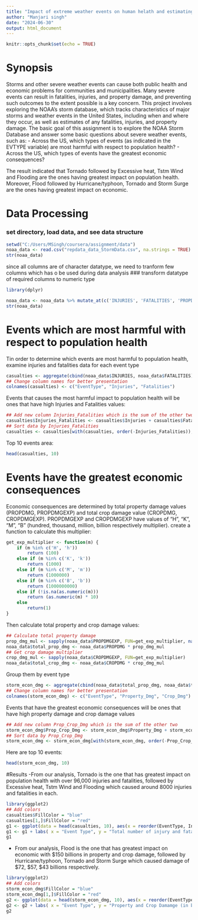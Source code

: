 ---
title: "Impact of extreme weather events on human helath and estimating fatalities"
author: "Manjari singh"
date: "2024-06-30"
output: html_document
---

```{r setup, include=FALSE}
knitr::opts_chunk$set(echo = TRUE)
```

# Synopsis
Storms and other severe weather events can cause both public health and economic problems for communities and municipalities. Many severe events can result in fatalities, injuries, and property damage, and preventing such outcomes to the extent possible is a key concern. This project involves exploring the NOAA's storm database, which tracks characteristics of major storms and weather events in the United States, including when and where they occur, as well as estimates of any fatalities, injuries, and property damage. The basic goal of this assignment is to explore the NOAA Storm Database and answer some basic questions about severe weather events, such as:
- Across the US, which types of events (as indicated in the EVTYPE variable) are most harmful with respect to population health?
- Across the US, which types of events have the greatest economic consequences?

The result indicated that Tornado followed by Excessive heat, Tstm Wind and Flooding are the ones having greatest impact on population health. Moreover, Flood followed by Hurricane/typhoon, Tornado and Storm Surge are the ones having greatest impact on economic.

#  Data Processing
### set directory, load data, and see data structure
```{r}
setwd("C:/Users/MSingh/coursera/assignment/data")
noaa_data <- read.csv("repdata_data_StormData.csv", na.strings = TRUE)
str(noaa_data)
```

since all columns are of character datatype, we need to tranform few columns which has o be used during data analysis 
### transform datatype of required columns to numeric type
```{r}
library(dplyr) 

noaa_data <- noaa_data %>% mutate_at(c('INJURIES', 'FATALITIES', 'PROPDMG', 'CROPDMG'), as.numeric)
str(noaa_data)
```

# Events which are most harmful with respect to population health

Tin order to determine which events are most harmful to population health, examine injuries and fatalities data for each event type
```{r}
casualties <- aggregate(cbind(noaa_data$INJURIES, noaa_data$FATALITIES) ~ noaa_data$EVTYPE, data = noaa_data, sum)
## Change column names for better presentation
colnames(casualties) <- c("EventType", "Injuries", "Fatalities")
```

Events that causes the most harmful impact to population health will be ones that have high Injuries and Fatalities values:
```{r}
## Add new column Injuries_Fatalities which is the sum of the other two
casualties$Injuries_Fatalities <- casualties$Injuries + casualties$Fatalities
## Sort data by Injuries_Fatalities
casualties <- casualties[with(casualties, order(-Injuries_Fatalities)),]
```

Top 10 events area:
```{r}
head(casualties, 10)
```
# Events have the greatest economic consequences

Economic consequences are determined by total property damage values (PROPDMG, PROPDMGEXP) and total crop damage value (CROPDMG, CROPDMGEXP). PROPDMGEXP and CROPDMGEXP have values of “H”, “K”, “M”, “B” (hundred, thousand, million, billion respectively multiplier). create a function to calculate this multiplier:
```{r}
get_exp_multiplier <- function(m) {
    if (m %in% c('H', 'h'))
        return (100)
    else if (m %in% c('K', 'k'))
        return (1000)
    else if (m %in% c('M', 'm'))
        return (1000000)
    else if (m %in% c('B', 'b'))
        return (1000000000)
    else if (!is.na(as.numeric(m))) 
        return (as.numeric(m) * 10)
    else 
        return(1)
}
```

Then calculate total property and crop damage values:

```{r}
## Calculate total property damage
prop_dmg_mul <- sapply(noaa_data$PROPDMGEXP, FUN=get_exp_multiplier, na.omit())
noaa_data$total_prop_dmg <- noaa_data$PROPDMG * prop_dmg_mul
## Get crop damage multiplier
crop_dmg_mul <- sapply(noaa_data$CROPDMGEXP, FUN=get_exp_multiplier)
noaa_data$total_crop_dmg <- noaa_data$CROPDMG * crop_dmg_mul
```
Group them by event type

```{r}
storm_econ_dmg <- aggregate(cbind(noaa_data$total_prop_dmg, noaa_data$total_crop_dmg) ~ noaa_data$EVTYPE, data = noaa_data, sum)
## Change column names for better presentation
colnames(storm_econ_dmg) <- c("EventType", "Property_Dmg", "Crop_Dmg")
```

Events that have the greatest economic consequences will be ones that have high property damage and crop damage values
```{r}
## Add new column Prop_Crop_Dmg which is the sum of the other two
storm_econ_dmg$Prop_Crop_Dmg <- storm_econ_dmg$Property_Dmg + storm_econ_dmg$Crop_Dmg
## Sort data by Prop_Crop_Dmg
storm_econ_dmg <- storm_econ_dmg[with(storm_econ_dmg, order(-Prop_Crop_Dmg)),]
```
Here are top 10 events:

```{r}
head(storm_econ_dmg, 10)
```
#Results
-From our analysis, Tornado is the one that has greatest impact on population health with over 96,000 injuries and fatalities, followed by Excessive heat, Tstm Wind and Flooding which caused around 8000 injuries and fatalities in each. 
```{r}
library(ggplot2)
## Add colors
casualties$FillColor = "blue"
casualties[1,]$FillColor = "red"
g1 <- ggplot(data = head(casualties, 10), aes(x = reorder(EventType, Injuries_Fatalities), y = Injuries_Fatalities, fill = FillColor)) + geom_bar(stat = "identity") + coord_flip() + theme(legend.position="none")
g1 <- g1 + labs( x = "Event Type", y = "Total number of injury and fatality", title = "Most dangerous weather events in US")
g1

```


- From our analysis, Flood is the one that has greatest impact on economic with $150 billions in property and crop damage, followed by Hurricane/typhoon, Tornado and Storm Surge which caused damage of $72, $57, $43 billions respectively.

```{r}
library(ggplot2)
## Add colors
storm_econ_dmg$FillColor = "blue"
storm_econ_dmg[1,]$FillColor = "red"
g2 <- ggplot(data = head(storm_econ_dmg, 10), aes(x = reorder(EventType, Prop_Crop_Dmg), y = Prop_Crop_Dmg / 10^9, fill = FillColor)) + geom_bar(stat = "identity") + coord_flip() + theme(legend.position="none")
g2 <- g2 + labs( x = "Event Type", y = "Property and Crop Damamge (in billion dollars)", title = "Economy impact weather events in US")
g2
```

